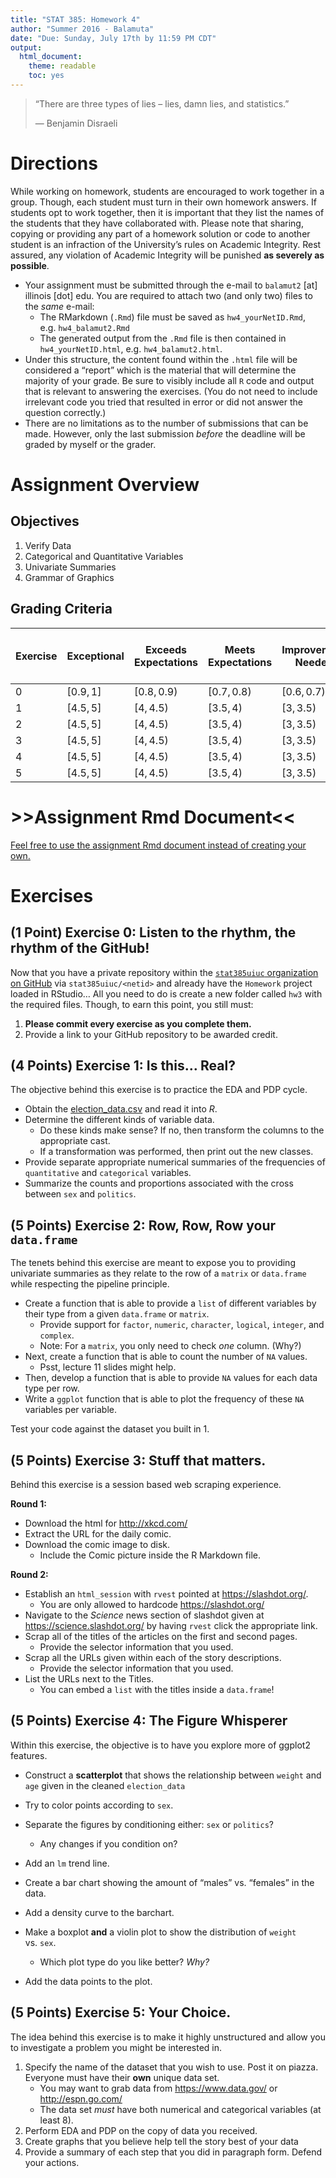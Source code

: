 ```yaml
---
title: "STAT 385: Homework 4"
author: "Summer 2016 - Balamuta"
date: "Due: Sunday, July 17th by 11:59 PM CDT"
output:
  html_document:
    theme: readable
    toc: yes
---
```


> "There are three types of lies -- lies, damn lies, and statistics."
>
> --- Benjamin Disraeli

# Directions

While working on homework, students are encouraged to work together in a group. Though, each student must turn in their own homework answers.  If students opt to work together, then it is important that they list the names of the students that they have collaborated with. Please note that sharing, copying or providing any part of a homework solution or code to another student is an infraction of the University’s rules on Academic Integrity. Rest assured, any violation of Academic Integrity will be punished **as severely as possible**.

* Your assignment must be submitted through the e-mail to `balamut2` [at] illinois [dot] edu. You are required to attach two (and only two) files to the *same* e-mail:
    * The RMarkdown (`.Rmd`) file must be saved as `hw4_yourNetID.Rmd`, e.g.  `hw4_balamut2.Rmd`
    * The generated output from the `.Rmd` file is then contained in `hw4_yourNetID.html`, e.g. `hw4_balamut2.html`.
* Under this structure, the content found within the `.html` file will be considered a "report" which is the material that will determine the majority of your grade. Be sure to visibly include all `R` code and output that is relevant to answering the exercises. (You do not need to include irrelevant code you tried that resulted in error or did not answer the question correctly.)
* There are no limitations as to the number of submissions that can be made. However, only the last submission *before* the deadline will be graded by myself or the grader.

# Assignment Overview

## Objectives

1. Verify Data
1. Categorical and Quantitative Variables
1. Univariate Summaries
1. Grammar of Graphics

## Grading Criteria


| Exercise | Exceptional | Exceeds Expectations |  Meets Expectations | Improvement Needed  | Unsatisfactory | Total Number of Points |
|----------|-------------|----------------------|---------------------|---------------------|----------------|------------------------|
|    0     |  $[0.9,1]$  | $[0.8,0.9)$          | $[0.7,0.8)$         |  $[0.6,0.7)$        | $[0,0.6)$      |           1            |
|    1     |  $[4.5,5]$  | $[4,4.5)$            | $[3.5,4)$           |  $[3,3.5)$          | $[0,3)$        |           4            |
|    2     |  $[4.5,5]$  | $[4,4.5)$            | $[3.5,4)$           |  $[3,3.5)$          | $[0,3)$        |           5            |
|    3     |  $[4.5,5]$  | $[4,4.5)$            | $[3.5,4)$           |  $[3,3.5)$          | $[0,3)$        |           5            |
|    4     |  $[4.5,5]$  | $[4,4.5)$            | $[3.5,4)$           |  $[3,3.5)$          | $[0,3)$        |           5            |
|    5     |  $[4.5,5]$  | $[4,4.5)$            | $[3.5,4)$           |  $[3,3.5)$          | $[0,3)$        |           5            |

# >>Assignment Rmd Document<<

[Feel free to use the assignment Rmd document instead of creating your own.](/_source/2016-07-12-hw3.Rmd)

# Exercises


## (1 Point) Exercise 0: Listen to the rhythm, the rhythm of the GitHub!

Now that you have a private repository within the [`stat385uiuc` organization on GitHub](https://github.com/stat385uiuc)
via `stat385uiuc/<netid>` and already have the `Homework` project loaded in RStudio... All you need to do is create a new folder called `hw3` with the required files. Though, to earn this point, you still must:

1. **Please commit every exercise as you complete them.**
1. Provide a link to your GitHub repository to be awarded credit.

## (4 Points) Exercise 1: Is this... Real?

The objective behind this exercise is to practice the EDA and PDP cycle.

- Obtain the [election_data.csv](/assets/hw/hw4/data/election_data.csv) and read it into *R*.
- Determine the different kinds of variable data.
   - Do these kinds make sense? If no, then transform the columns to the appropriate cast.
   - If a transformation was performed, then print out the new classes.
- Provide separate appropriate numerical summaries of the frequencies of 
`quantitative` and `categorical` variables.
- Summarize the counts and proportions associated with the cross between
`sex` and `politics`.

## (5 Points) Exercise 2: Row, Row, Row your `data.frame`

The tenets behind this exercise are meant to expose you to providing univariate
summaries as they relate to the row of a `matrix` or `data.frame` while respecting
the pipeline principle. 

- Create a function that is able to provide a `list` of different variables by their type from a given `data.frame` or `matrix`.
    - Provide support for `factor`, `numeric`, `character`, `logical`, `integer`, and `complex`.
    - Note: For a `matrix`, you only need to check *one* column. (Why?)
- Next, create a function that is able to count the number of `NA` values. 
    - Psst, lecture 11 slides might help.
- Then, develop a function that is able to provide `NA` values for each data type per row.
- Write a `ggplot` function that is able to plot the frequency of these `NA` variables per variable.

Test your code against the dataset you built in 1. 

## (5 Points) Exercise 3: Stuff that matters.

Behind this exercise is a session based web scraping experience.

**Round 1:**
 
- Download the html for <http://xkcd.com/>
- Extract the URL for the daily comic.
- Download the comic image to disk.
    - Include the Comic picture inside the R Markdown file.

**Round 2:**

- Establish an `html_session` with `rvest` pointed at <https://slashdot.org/>.
    - You are only allowed to hardcode <https://slashdot.org/>
- Navigate to the *Science* news section of slashdot given at 
<https://science.slashdot.org/> by having `rvest` click the appropriate link.
- Scrap all of the titles of the articles on the first and second pages.
    - Provide the selector information that you used.
- Scrap all the URLs given within each of the story descriptions.
    - Provide the selector information that you used.
- List the URLs next to the Titles.
    - You can embed a `list` with the titles inside a `data.frame`!

## (5 Points) Exercise 4: The Figure Whisperer

Within this exercise, the objective is to have you explore more of ggplot2
features.

- Construct a **scatterplot** that shows the relationship between `weight` and
`age` given in the cleaned `election_data`
- Try to color points according to `sex`.
- Separate the figures by conditioning either: `sex` or `politics`?
    - Any changes if you condition on?
- Add an `lm` trend line.


- Create a bar chart showing the amount of "males" vs. "females" in the data.
- Add a density curve to the barchart.

- Make a boxplot **and** a violin plot to show the distribution of `weight` vs. `sex`.
    - Which plot type do you like better? *Why?*
- Add the data points to the plot.


## (5 Points) Exercise 5: Your Choice.

The idea behind this exercise is to make it highly unstructured and allow you
to investigate a problem you might be interested in.

1. Specify the name of the dataset that you wish to use. Post it on piazza. Everyone
must have their **own** unique data set.
    - You may want to grab data from <https://www.data.gov/> or <http://espn.go.com/>
    - The data set *must* have both numerical and categorical variables (at least 8).
2. Perform EDA and PDP on the copy of data you received.
3. Create graphs that you believe help tell the story best of your data
4. Provide a summary of each step that you did in paragraph form. Defend your actions.
